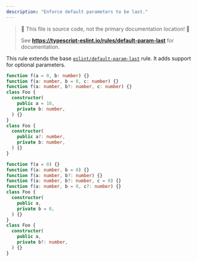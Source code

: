 ```yaml
---
description: "Enforce default parameters to be last."
---
```



> 🛑 This file is source code, not the primary documentation location! 🛑
>
> See **https://typescript-eslint.io/rules/default-param-last** for documentation.

This rule extends the base [`eslint/default-param-last`](https://eslint.org/docs/rules/default-param-last) rule.
It adds support for optional parameters.

<Tabs>
<TabItem value="❌ Incorrect">

```ts
function f(a = 0, b: number) {}
function f(a: number, b = 0, c: number) {}
function f(a: number, b?: number, c: number) {}
class Foo {
  constructor(
    public a = 10,
    private b: number,
  ) {}
}
class Foo {
  constructor(
    public a?: number,
    private b: number,
  ) {}
}
```

</TabItem>
<TabItem value="✅ Correct">

```ts
function f(a = 0) {}
function f(a: number, b = 0) {}
function f(a: number, b?: number) {}
function f(a: number, b?: number, c = 0) {}
function f(a: number, b = 0, c?: number) {}
class Foo {
  constructor(
    public a,
    private b = 0,
  ) {}
}
class Foo {
  constructor(
    public a,
    private b?: number,
  ) {}
}
```

</TabItem>
</Tabs>
